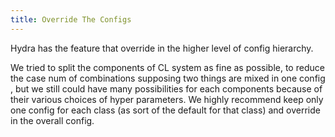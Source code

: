 ```yaml
---
title: Override The Configs
---
```


Hydra has the feature that override in the higher level of config hierarchy.

We tried to split the components of CL system as fine as possible, to reduce the case num of combinations supposing two things are mixed in one config , but we still could have many possibilities for each components because of their various choices of hyper parameters.
We highly recommend keep only one config for each class (as sort of the default for that class) and override in the overall config.

